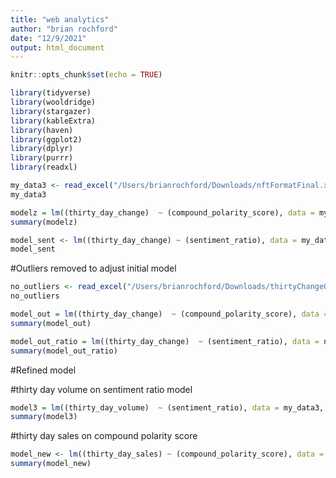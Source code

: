 ```yaml
---
title: "web analytics"
author: "brian rochford"
date: "12/9/2021"
output: html_document
---
```


```r
knitr::opts_chunk$set(echo = TRUE)
```

```r
library(tidyverse)
library(wooldridge)
library(stargazer)
library(kableExtra)
library(haven)
library(ggplot2)
library(dplyr)
library(purrr)
library(readxl)
```


```r
my_data3 <- read_excel("/Users/brianrochford/Downloads/nftFormatFinal.xlsx")
my_data3
```
```r
modelz = lm((thirty_day_change)  ~ (compound_polarity_score), data = my_data3, na.action = na.omit)
summary(modelz)
```
```r
model_sent <- lm((thirty_day_change) ~ (sentiment_ratio), data = my_data3, na.action = na.omit)
model_sent
```
#Outliers removed to adjust initial model
```r
no_outliers <- read_excel("/Users/brianrochford/Downloads/thirtyChangeOutliersremoved.xlsx")
no_outliers
```

```r
model_out = lm((thirty_day_change)  ~ (compound_polarity_score), data = no_outliers, na.action = na.omit)
summary(model_out)
```

```r
model_out_ratio = lm((thirty_day_change)  ~ (sentiment_ratio), data = no_outliers, na.action = na.omit)
summary(model_out_ratio)
```

#Refined model 

#thirty day volume on sentiment ratio model 
```r
model3 = lm((thirty_day_volume)  ~ (sentiment_ratio), data = my_data3, na.action = na.omit)
summary(model3)
```
#thirty day sales on compound polarity score
```r
model_new <- lm((thirty_day_sales) ~ (compound_polarity_score), data = my_data3, na.action = na.omit)
summary(model_new)
```
